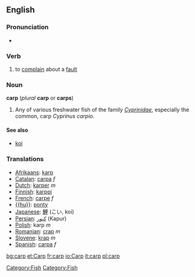 ==English==
===Pronunciation===
*{{audio|en-us-carp.ogg|Audio (US)}}

===Verb===
{{en-infl-reg-consonant|carp||}}

#to [[complain]] about a [[fault]]

{{wikipedia}}
===Noun===
'''carp''' (''plural'' '''carp''' or '''carps''')

# Any of various freshwater fish of the family ''[[Cyprinidae]]'', especially the common, carp ''Cyprinus carpio''.

====See also====
* [[koi]]

[[Category:Fish]]

=== Translations ===
*[[Afrikaans]]: [[karp]]
*[[Catalan]]: [[carpa]] ''f''
*[[Dutch]]: [[karper]] ''m''
*[[Finnish]]: [[karppi]]
*[[French]]: [[carpe]] ''f''
*[[{{hu}}]]: [[ponty]]
*[[Japanese]]: [[鯉]] (こい, koi)
*[[Persian]]: [[كپور]] (Kapur)
*[[Polish]]: karp ''m''
*[[Romanian]]: [[crap]] ''m''
*[[Slovene]]: [[krap]] ''m''
*[[Spanish]]: [[carpa]] ''f''

[[Category:Fish]]

[[bg:carp]]
[[et:Carp]]
[[fr:carp]]
[[io:Carp]]
[[it:carp]]
[[pl:carp]]